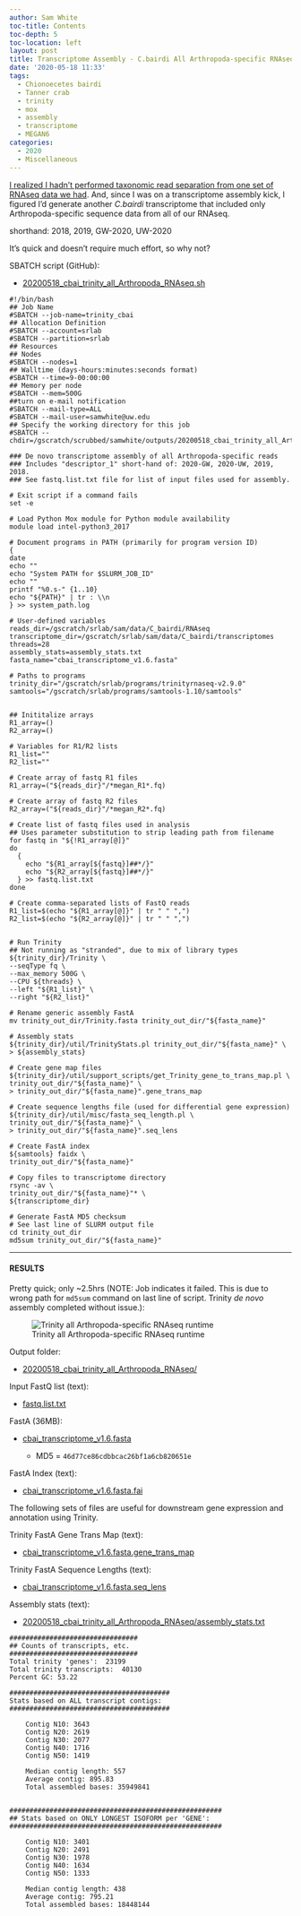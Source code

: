 ```yaml
---
author: Sam White
toc-title: Contents
toc-depth: 5
toc-location: left
layout: post
title: Transcriptome Assembly - C.bairdi All Arthropoda-specific RNAseq Data with Trinity on Mox
date: '2020-05-18 11:33'
tags:
  - Chionoecetes bairdi
  - Tanner crab
  - trinity
  - mox
  - assembly
  - transcriptome
  - MEGAN6
categories:
  - 2020
  - Miscellaneous
---
```

[I realized I hadn't performed taxonomic read separation from one set of RNAseq data we had](https://robertslab.github.io/sams-notebook/posts/2020/2020-05-18-Data-Wrangling---Arthropoda-and-Alveolata-D26-Pool-RNAseq-FastQ-Extractions/). And, since I was on a transcriptome assembly kick, I figured I'd generate another _C.bairdi_ transcriptome that included only Arthropoda-specific sequence data from all of our RNAseq.  

shorthand: 2018, 2019, GW-2020, UW-2020

It's quick and doesn't require much effort, so why not?

SBATCH script (GitHub):

- [20200518_cbai_trinity_all_Arthropoda_RNAseq.sh](https://github.com/RobertsLab/sams-notebook/blob/master/sbatch_scripts/20200518_cbai_trinity_all_Arthropoda_RNAseq.sh)

```shell
#!/bin/bash
## Job Name
#SBATCH --job-name=trinity_cbai
## Allocation Definition
#SBATCH --account=srlab
#SBATCH --partition=srlab
## Resources
## Nodes
#SBATCH --nodes=1
## Walltime (days-hours:minutes:seconds format)
#SBATCH --time=9-00:00:00
## Memory per node
#SBATCH --mem=500G
##turn on e-mail notification
#SBATCH --mail-type=ALL
#SBATCH --mail-user=samwhite@uw.edu
## Specify the working directory for this job
#SBATCH --chdir=/gscratch/scrubbed/samwhite/outputs/20200518_cbai_trinity_all_Arthropoda_RNAseq

### De novo transcriptome assembly of all Arthropoda-specific reads
### Includes "descriptor_1" short-hand of: 2020-GW, 2020-UW, 2019, 2018.
### See fastq.list.txt file for list of input files used for assembly.

# Exit script if a command fails
set -e

# Load Python Mox module for Python module availability
module load intel-python3_2017

# Document programs in PATH (primarily for program version ID)
{
date
echo ""
echo "System PATH for $SLURM_JOB_ID"
echo ""
printf "%0.s-" {1..10}
echo "${PATH}" | tr : \\n
} >> system_path.log

# User-defined variables
reads_dir=/gscratch/srlab/sam/data/C_bairdi/RNAseq
transcriptome_dir=/gscratch/srlab/sam/data/C_bairdi/transcriptomes
threads=28
assembly_stats=assembly_stats.txt
fasta_name="cbai_transcriptome_v1.6.fasta"

# Paths to programs
trinity_dir="/gscratch/srlab/programs/trinityrnaseq-v2.9.0"
samtools="/gscratch/srlab/programs/samtools-1.10/samtools"


## Inititalize arrays
R1_array=()
R2_array=()

# Variables for R1/R2 lists
R1_list=""
R2_list=""

# Create array of fastq R1 files
R1_array=("${reads_dir}"/*megan_R1*.fq)

# Create array of fastq R2 files
R2_array=("${reads_dir}"/*megan_R2*.fq)

# Create list of fastq files used in analysis
## Uses parameter substitution to strip leading path from filename
for fastq in "${!R1_array[@]}"
do
  {
    echo "${R1_array[${fastq}]##*/}"
    echo "${R2_array[${fastq}]##*/}"
  } >> fastq.list.txt
done

# Create comma-separated lists of FastQ reads
R1_list=$(echo "${R1_array[@]}" | tr " " ",")
R2_list=$(echo "${R2_array[@]}" | tr " " ",")


# Run Trinity
## Not running as "stranded", due to mix of library types
${trinity_dir}/Trinity \
--seqType fq \
--max_memory 500G \
--CPU ${threads} \
--left "${R1_list}" \
--right "${R2_list}"

# Rename generic assembly FastA
mv trinity_out_dir/Trinity.fasta trinity_out_dir/"${fasta_name}"

# Assembly stats
${trinity_dir}/util/TrinityStats.pl trinity_out_dir/"${fasta_name}" \
> ${assembly_stats}

# Create gene map files
${trinity_dir}/util/support_scripts/get_Trinity_gene_to_trans_map.pl \
trinity_out_dir/"${fasta_name}" \
> trinity_out_dir/"${fasta_name}".gene_trans_map

# Create sequence lengths file (used for differential gene expression)
${trinity_dir}/util/misc/fasta_seq_length.pl \
trinity_out_dir/"${fasta_name}" \
> trinity_out_dir/"${fasta_name}".seq_lens

# Create FastA index
${samtools} faidx \
trinity_out_dir/"${fasta_name}"

# Copy files to transcriptome directory
rsync -av \
trinity_out_dir/"${fasta_name}"* \
${transcriptome_dir}

# Generate FastA MD5 checksum
# See last line of SLURM output file
cd trinity_out_dir
md5sum trinity_out_dir/"${fasta_name}"
```

---

#### RESULTS

Pretty quick; only ~2.5hrs (NOTE: Job indicates it failed. This is due to wrong path for `md5sum` command on last line of script. Trinity _de novo_ assembly completed without issue.):

![Trinity all Arthropoda-specific RNAseq runtime](https://github.com/RobertsLab/sams-notebook/blob/master/images/screencaps/20200518_cbai_trinity_all_Arthropoda_RNAseq_runtime.png?raw=true)


Output folder:

- [20200518_cbai_trinity_all_Arthropoda_RNAseq/](https://gannet.fish.washington.edu/Atumefaciens/20200518_cbai_trinity_all_Arthropoda_RNAseq/)

Input FastQ list (text):

- [fastq.list.txt](https://gannet.fish.washington.edu/Atumefaciens/20200518_cbai_trinity_all_Arthropoda_RNAseq/fastq.list.txt)

FastA (36MB):

- [cbai_transcriptome_v1.6.fasta](https://gannet.fish.washington.edu/Atumefaciens/20200518_cbai_trinity_all_Arthropoda_RNAseq/trinity_out_dir/cbai_transcriptome_v1.6.fasta)

  - MD5 = `46d77ce86cdbbcac26bf1a6cb820651e`

FastA Index (text):

- [cbai_transcriptome_v1.6.fasta.fai](https://gannet.fish.washington.edu/Atumefaciens/20200518_cbai_trinity_all_Arthropoda_RNAseq/trinity_out_dir/cbai_transcriptome_v1.6.fasta.fai)

The following sets of files are useful for downstream gene expression and annotation using Trinity.

Trinity FastA Gene Trans Map (text):

- [cbai_transcriptome_v1.6.fasta.gene_trans_map](https://gannet.fish.washington.edu/Atumefaciens/20200518_cbai_trinity_all_Arthropoda_RNAseq/trinity_out_dir/cbai_transcriptome_v1.6.fasta.gene_trans_map)

Trinity FastA Sequence Lengths (text):

- [cbai_transcriptome_v1.6.fasta.seq_lens](https://gannet.fish.washington.edu/Atumefaciens/20200518_cbai_trinity_all_Arthropoda_RNAseq/trinity_out_dir/cbai_transcriptome_v1.6.fasta.seq_lens)


Assembly stats (text):

- [20200518_cbai_trinity_all_Arthropoda_RNAseq/assembly_stats.txt](https://gannet.fish.washington.edu/Atumefaciens/20200518_cbai_trinity_all_Arthropoda_RNAseq/assembly_stats.txt)

```
################################
## Counts of transcripts, etc.
################################
Total trinity 'genes':	23199
Total trinity transcripts:	40130
Percent GC: 53.22

########################################
Stats based on ALL transcript contigs:
########################################

	Contig N10: 3643
	Contig N20: 2619
	Contig N30: 2077
	Contig N40: 1716
	Contig N50: 1419

	Median contig length: 557
	Average contig: 895.83
	Total assembled bases: 35949841


#####################################################
## Stats based on ONLY LONGEST ISOFORM per 'GENE':
#####################################################

	Contig N10: 3401
	Contig N20: 2491
	Contig N30: 1978
	Contig N40: 1634
	Contig N50: 1333

	Median contig length: 438
	Average contig: 795.21
	Total assembled bases: 18448144
  ```
